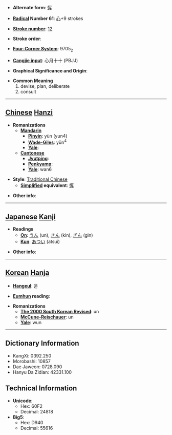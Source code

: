 * '''Alternate form''': [[恽]]

* '''[[Wiktionary:Chinese radical index| Radical]] Number 61''': [[Wiktionary:Chinese radical index 心|心]]+9 strokes

* '''[[Wiktionary:Chinese total strokes index|Stroke number]]''': [[Wiktionary:Chinese total strokes index 12|12]]

* '''Stroke order''': 

* '''[[Wiktionary:Chinese four corner index|Four-Corner System]]''': 9705<sub>2</sub>

* '''[[Wiktionary:Chinese Cangjie index|Cangjie input]]''': 心月十十 (PBJJ)

* '''Graphical Significance and Origin''': 

* '''Common Meaning'''
*#devise, plan, deliberate
*# consult


----

== [[Chinese]] [[Hanzi]] ==

* '''Romanizations'''
** '''[[Mandarin]]'''
*** '''[[Pinyin]]''': yùn (yun4)
*** '''[[Wade-Giles]]''': yün<sup>4</sup>
*** '''[[Yale]]''': 
** '''[[Cantonese]]'''
*** '''[[Jyutping]]''':
*** '''[[Penkyamp]]''': 
*** '''[[Yale]]''': wan6

* '''Style''': [[Traditional Chinese]] 
** '''[[Simplified Chinese|Simplified]] equivalent''': [[恽]]

* '''Other info''': 

----

== [[Japanese]] [[Kanji]] ==

* '''Readings'''
** '''[[On]]''': [[うん]] (un), [[きん]] (kin), [[ぎん]] (gin)
** '''[[Kun]]''': [[あつい]] (atsui)

* '''Other info''':  

----

== [[Korean]] [[Hanja]] ==

* '''[[Hangeul]]''': 운

* '''[[Eumhun]] reading''': 

* '''Romanizations'''
** '''[[The 2000 South Korean Revised Romanization|The 2000 South Korean Revised]]''': un
** '''[[McCune-Reischauer]]''': un
** '''[[Yale]]''': wun

----

== Dictionary Information ==

* KangXi: 0392.250
* Morobashi: 10857
* Dae Jaweon: 0728.090
* Hanyu Da Zidian: 42331.100

== Technical Information ==

* '''Unicode''':
** Hex: 60F2
** Decimal: 24818
* '''Big5''':
** Hex: D940
** Decimal: 55616